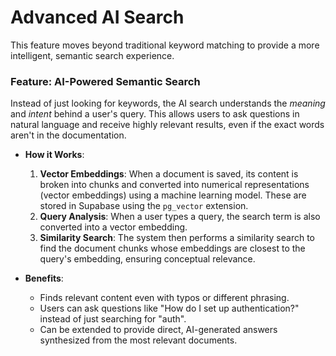 # Advanced AI Search

This feature moves beyond traditional keyword matching to provide a more intelligent, semantic search experience.

### Feature: AI-Powered Semantic Search
Instead of just looking for keywords, the AI search understands the *meaning* and *intent* behind a user's query. This allows users to ask questions in natural language and receive highly relevant results, even if the exact words aren't in the documentation.

- **How it Works**:
    1.  **Vector Embeddings**: When a document is saved, its content is broken into chunks and converted into numerical representations (vector embeddings) using a machine learning model. These are stored in Supabase using the `pg_vector` extension.
    2.  **Query Analysis**: When a user types a query, the search term is also converted into a vector embedding.
    3.  **Similarity Search**: The system then performs a similarity search to find the document chunks whose embeddings are closest to the query's embedding, ensuring conceptual relevance.

- **Benefits**:
    -   Finds relevant content even with typos or different phrasing.
    -   Users can ask questions like "How do I set up authentication?" instead of just searching for "auth".
    -   Can be extended to provide direct, AI-generated answers synthesized from the most relevant documents.
